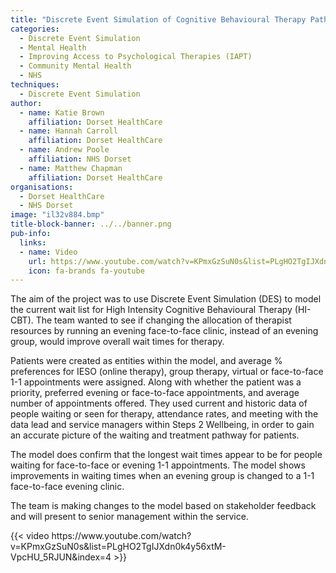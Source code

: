 ```yaml
---
title: "Discrete Event Simulation of Cognitive Behavioural Therapy Pathway in an IAPT Service"
categories:
  - Discrete Event Simulation
  - Mental Health
  - Improving Access to Psychological Therapies (IAPT)
  - Community Mental Health
  - NHS
techniques:
  - Discrete Event Simulation
author:
  - name: Katie Brown
    affiliation: Dorset HealthCare
  - name: Hannah Carroll
    affiliation: Dorset HealthCare
  - name: Andrew Poole
    affiliation: NHS Dorset
  - name: Matthew Chapman
    affiliation: Dorset HealthCare
organisations:
  - Dorset HealthCare
  - NHS Dorset
image: "il32v884.bmp"
title-block-banner: ../../banner.png
pub-info:
  links:
  - name: Video
    url: https://www.youtube.com/watch?v=KPmxGzSuN0s&list=PLgHO2TgIJXdn0k4y56xtM-VpcHU_5RJUN&index=4
    icon: fa-brands fa-youtube
---
```


The aim of the project was to use Discrete Event Simulation (DES) to model the current wait list for High Intensity Cognitive Behavioural Therapy (HI-CBT). The team wanted to see if changing the allocation of therapist resources by running an evening face-to-face clinic, instead of an evening group, would improve overall wait times for therapy.

Patients were created as entities within the model, and average % preferences for IESO (online therapy), group therapy, virtual or face-to-face 1-1 appointments were assigned. Along with whether the patient was a priority, preferred evening or face-to-face appointments, and average number of appointments offered. They used current and historic data of people waiting or seen for therapy, attendance rates, and meeting with the data lead and service managers within Steps 2 Wellbeing, in order to gain an accurate picture of the waiting and treatment pathway for patients.

The model does confirm that the longest wait times appear to be for people waiting for face-to-face or evening 1-1 appointments. The model shows improvements in waiting times when an evening group is changed to a 1-1 face-to-face evening clinic.

The team is making changes to the model based on stakeholder feedback and will present to senior management within the service.

{{< video https://www.youtube.com/watch?v=KPmxGzSuN0s&list=PLgHO2TgIJXdn0k4y56xtM-VpcHU_5RJUN&index=4 >}}
